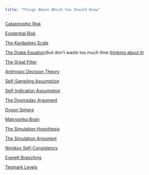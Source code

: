 ```yaml
---
title: "Things About Which You Should Know"
---
```


[Catastrophic Risk]()

[Existential Risk]()

[The Kardashev Scale](https://en.wikipedia.org/wiki/Kardashev_scale)

[The Drake Equation](https://en.wikipedia.org/wiki/Drake_equation)(but don't waste too much time [thinking about it](http://xkcd.com/384/)) 

[The Great Filter](https://en.wikipedia.org/wiki/Great_Filter)

[Anthropic Decision Theory]()

[Self-Sampling Assumption]()

[Self-Indication Assumption]()

[The Doomsday Argument](https://en.wikipedia.org/wiki/Doomsday_argument)

[Dyson Sphere]()

[Matrioshka Brain]()

[The Simulation Hypothesis](http://en.wikipedia.org/wiki/Simulation_hypothesis)

[The Simulation Argument]()

[Novikov Self-Consistency]()

[Everett Branching]()

[Tegmark Levels]()
